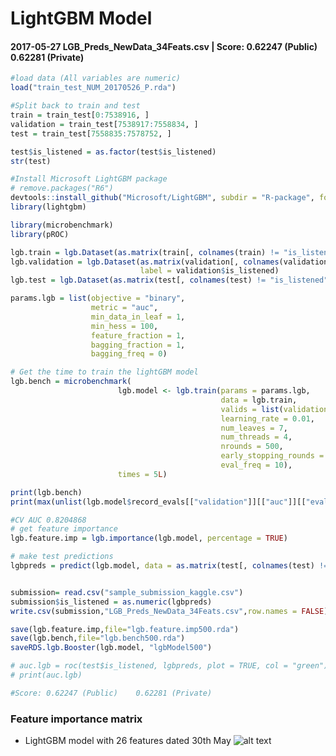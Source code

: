 # LightGBM Model
#### 2017-05-27	LGB_Preds_NewData_34Feats.csv	| Score: 0.62247 (Public)	0.62281 (Private)

```r
#load data (All variables are numeric)
load("train_test_NUM_20170526_P.rda")

#Split back to train and test
train = train_test[0:7538916, ]
validation = train_test[7538917:7558834, ]
test = train_test[7558835:7578752, ]

test$is_listened = as.factor(test$is_listened)
str(test)

#Install Microsoft LightGBM package
# remove.packages("R6")
devtools::install_github("Microsoft/LightGBM", subdir = "R-package", force = TRUE)
library(lightgbm)

library(microbenchmark)
library(pROC)

lgb.train = lgb.Dataset(as.matrix(train[, colnames(train) != "is_listened"]), label = train$is_listened)
lgb.validation = lgb.Dataset(as.matrix(validation[, colnames(validation) != "is_listened"]), 
                             label = validation$is_listened)
lgb.test = lgb.Dataset(as.matrix(test[, colnames(test) != "is_listened"]), label = test$is_listened)

params.lgb = list(objective = "binary", 
                  metric = "auc", 
                  min_data_in_leaf = 1, 
                  min_hess = 100, 
                  feature_fraction = 1, 
                  bagging_fraction = 1, 
                  bagging_freq = 0)

# Get the time to train the lightGBM model
lgb.bench = microbenchmark(
                    	lgb.model <- lgb.train(params = params.lgb, 
                    	                       data = lgb.train, 
                    	                       valids = list(validation = lgb.validation), 
                    	                       learning_rate = 0.01, 
                    	                       num_leaves = 7, 
                    	                       num_threads = 4, 
                    	                       nrounds = 500, 
                    	                       early_stopping_rounds = 40, 
                    	                       eval_freq = 10), 
                    	times = 5L)

print(lgb.bench)
print(max(unlist(lgb.model$record_evals[["validation"]][["auc"]][["eval"]])))

#CV AUC 0.8204868
# get feature importance
lgb.feature.imp = lgb.importance(lgb.model, percentage = TRUE)

# make test predictions
lgbpreds = predict(lgb.model, data = as.matrix(test[, colnames(test) != "is_listened"]), n = lgb.model$best_iter)


submission= read.csv("sample_submission_kaggle.csv")
submission$is_listened = as.numeric(lgbpreds)
write.csv(submission,"LGB_Preds_NewData_34Feats.csv",row.names = FALSE)

save(lgb.feature.imp,file="lgb.feature.imp500.rda")
save(lgb.bench,file="lgb.bench500.rda")
saveRDS.lgb.Booster(lgb.model, "lgbModel500")

# auc.lgb = roc(test$is_listened, lgbpreds, plot = TRUE, col = "green")
# print(auc.lgb)

#Score: 0.62247 (Public)	0.62281 (Private)
```

### Feature importance matrix

* LightGBM model with 26 features dated 30th May
![alt text](https://github.com/pranavpandya84/deezer_report/blob/master/Models/LB_Score/model_plots/lightgbm_num_26_30th_May.PNG)

